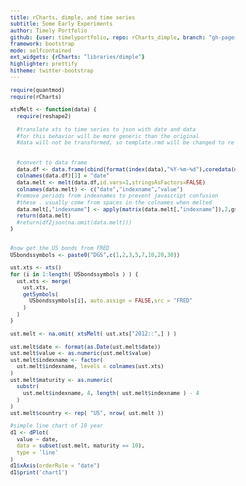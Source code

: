 ```yaml
---
title: rCharts, dimple, and time series
subtitle: Some Early Experiments
author: Timely Portfolio
github: {user: timelyportfolio, repo: rCharts_dimple, branch: "gh-pages"}
framework: bootstrap
mode: selfcontained
ext_widgets: {rCharts: "libraries/dimple"}
highlighter: prettify
hitheme: twitter-bootstrap
---
```



```r
require(quantmod)
require(rCharts)

xtsMelt <- function(data) {
  require(reshape2)
  
  #translate xts to time series to json with date and data
  #for this behavior will be more generic than the original
  #data will not be transformed, so template.rmd will be changed to reflect
  
  
  #convert to data frame
  data.df <- data.frame(cbind(format(index(data),"%Y-%m-%d"),coredata(data)))
  colnames(data.df)[1] = "date"
  data.melt <- melt(data.df,id.vars=1,stringsAsFactors=FALSE)
  colnames(data.melt) <- c("date","indexname","value")
  #remove periods from indexnames to prevent javascript confusion
  #these . usually come from spaces in the colnames when melted
  data.melt[,"indexname"] <- apply(matrix(data.melt[,"indexname"]),2,gsub,pattern="[.]",replacement="")
  return(data.melt)
  #return(df2json(na.omit(data.melt)))
}


#now get the US bonds from FRED
USbondssymbols <- paste0("DGS",c(1,2,3,5,7,10,20,30))

ust.xts <- xts()
for (i in 1:length( USbondssymbols ) ) {
  ust.xts <- merge( 
    ust.xts,
    getSymbols( 
      USbondssymbols[i], auto.assign = FALSE,src = "FRED"
    )
  )
}

ust.melt <- na.omit( xtsMelt( ust.xts["2012::",] ) )

ust.melt$date <- format(as.Date(ust.melt$date))
ust.melt$value <- as.numeric(ust.melt$value)
ust.melt$indexname <- factor(
  ust.melt$indexname, levels = colnames(ust.xts)
)
ust.melt$maturity <- as.numeric(
  substr(
    ust.melt$indexname, 4, length( ust.melt$indexname ) - 4
  )
)
ust.melt$country <- rep( "US", nrow( ust.melt ))

#simple line chart of 10 year
d1 <- dPlot(
  value ~ date,
  data = subset(ust.melt, maturity == 10),
  type = 'line'
)
d1$xAxis(orderRule = "date")
d1$print('chart1')
```
<style>
body {
  font: 10px sans-serif;
  margin: 0;
}

path.line {
  fill: none;
  stroke: #666;
  stroke-width: 1.5px;
}

.axis {
  shape-rendering: crispEdges;
}

.x.axis line {
  stroke: #000;
}

.x.axis path {
  display: none;
}
</style>

<script>
//get Dates in d3 js format
data.forEach(function(d) {
  d.date = new Date(d.date);
  d.value = +d.value;
});
data.sort(function(a,b){return d3.ascending(a.date,b.date);})

//remove dimple axis
//hoping x is always drawn first
d3.select(".axis").remove()

//from Bostock example http://bl.ocks.org/mbostock/1166403

// Scales and axes. Note the inverted domain for the y-scale: bigger is up!
var xd3 = d3.time.scale().range([myChart.x, myChart.x + myChart.width]),
    yd3 = d3.scale.linear().range([myChart.y+myChart.height,myChart.y]),
    xAxisd3 = d3.svg.axis().scale(xd3).tickSize(4).tickSubdivide(true),
    yAxis = d3.svg.axis().scale(yd3).ticks(4).orient("right");

xd3.domain([data[0].date, data[data.length - 1].date]);
yd3.domain([0, d3.max(data, function(d) { return d.value; })]).nice();

svg.append("svg:g")
  .attr("class", "x axis")
  .attr("transform", "translate(0," + (+myChart.height+myChart.y) + ")")
  .call(xAxisd3);

/* A line generator, for the dark stroke.
var line = d3.svg.line()
    .interpolate("monotone")
    .x(function(d) { return xd3(d.date); })
    .y(function(d) { return yd3(d.value); });

 Add the y-axis.
  svg.append("svg:g")
      .attr("class", "y axis")
      .attr("transform", "translate(" + myChart.x + "," + (myChart.width + myChart.x) + ")")
      .call(yAxis);

 Add the line path.
svg.append("svg:path")
  .attr("class", "line")
  .attr("d", line(data))
  .style("stroke","gray");
*/
</script>



